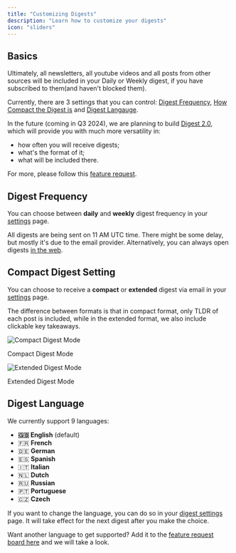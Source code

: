 ```yaml
---
title: "Customizing Digests"
description: "Learn how to customize your digests"
icon: "sliders"
---
```


## Basics

Ultimately, all newsletters, all youtube videos and all posts from other sources will be included in your Daily or Weekly digest, if you have subscribed to them(and haven't blocked them).

Currently, there are 3 settings that you can control: [Digest Frequency](#digest-frequency), [How Compact the Digest is](#compact-digest-setting) and [Digest Langauge](#digest-language).

In the future (coming in Q3 2024), we are planning to build [Digest 2.0](https://summate.canny.io/feature-requests/p/digests-20-scheduling-curation-different-summarization-types), which will provide you with much more versatility in:

- how often you will receive digests;
- what's the format of it;
- what will be included there.

For more, please follow this [feature request](https://summate.canny.io/feature-requests/p/digests-20-scheduling-curation-different-summarization-types).

## Digest Frequency

You can choose between **daily** and **weekly** digest frequency in your [settings](https://summate.io/settings/notifications) page.

All digests are being sent on 11 AM UTC time. There might be some delay, but mostly it's due to the email provider. Alternatively, you can always open digests [in the web](https://summate.io/digest).

## Compact Digest Setting

You can choose to receive a **compact** or **extended** digest via email in your [settings](https://summate.io/settings/notifications) page.

The difference between formats is that in compact format, only TLDR of each post is included, while in the extended format, we also include clickable key takeaways.

<Frame>
  <div className="flex flex-col gap-10 items-center">
    <img
      src="/images/customizing-digests/compact_digest_on.png"
      alt="Compact Digest Mode"
      style={{ borderRadius: "8px" }}
    />
    <p style={{ fontSize: "0.9em", fontStyle: "italic", textAlign: "center" }}>
      Compact Digest Mode
    </p>
    <img
      src="/images/customizing-digests/compact_digest_off.png"
      alt="Extended Digest Mode"
      style={{ marginTop: "4px", borderRadius: "8px" }}
    />
    <p style={{ fontSize: "0.9em", fontStyle: "italic", textAlign: "center" }}>
      Extended Digest Mode
    </p>
  </div>
</Frame>

## Digest Language

We currently support 9 languages:

- **🇬🇧 English** (default)
- 🇫🇷 **French**
- 🇩🇪 **German**
- 🇪🇸 **Spanish**
- 🇮🇹 **Italian**
- 🇳🇱 **Dutch**
- 🇷🇺 **Russian**
- 🇵🇹 **Portuguese**
- 🇨🇿 **Czech**

If you want to change the language, you can do so in your [digest settings](https://summate.io/settings/notifications) page. It will take effect for the next digest after you make the choice.

Want another language to get supported? Add it to the [feature request board here](https://summate.canny.io/feature-requests) and we will take a look.
